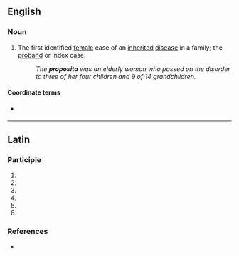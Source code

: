 ==English==

===Noun===
{{en-noun|propositae}}

# The first identified [[female]] case of an [[inherited]] [[disease]] in a family; the [[proband]] or index case.
#: ''The '''proposita''' was an elderly woman who passed on the disorder to three of her four children and 9 of 14 grandchildren.''

====Coordinate terms====
* {{l|en|propositus}} {{qual|male}}

----

==Latin==

===Participle===
{{la-part-form|prōposita}}

# {{inflection of|la|prōpositus||nom|f|s}}
# {{inflection of|la|prōpositus||nom|n|p}}
# {{inflection of|la|prōpositus||acc|n|p}}
# {{inflection of|la|prōpositus||voc|f|s}}
# {{inflection of|la|prōpositus||abl|f|s}}
# {{inflection of|la|prōpositus||voc|n|p}}

===References===
* {{R:du Cange}}
